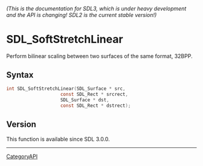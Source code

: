 ====== (This is the documentation for SDL3, which is under heavy development and the API is changing! SDL2 is the current stable version!) ======
= SDL_SoftStretchLinear =

Perform bilinear scaling between two surfaces of the same format, 32BPP.

== Syntax ==

<syntaxhighlight lang='c'>
int SDL_SoftStretchLinear(SDL_Surface * src,
                    const SDL_Rect * srcrect,
                    SDL_Surface * dst,
                    const SDL_Rect * dstrect);
</syntaxhighlight>

== Version ==

This function is available since SDL 3.0.0.

----
[[CategoryAPI]]



